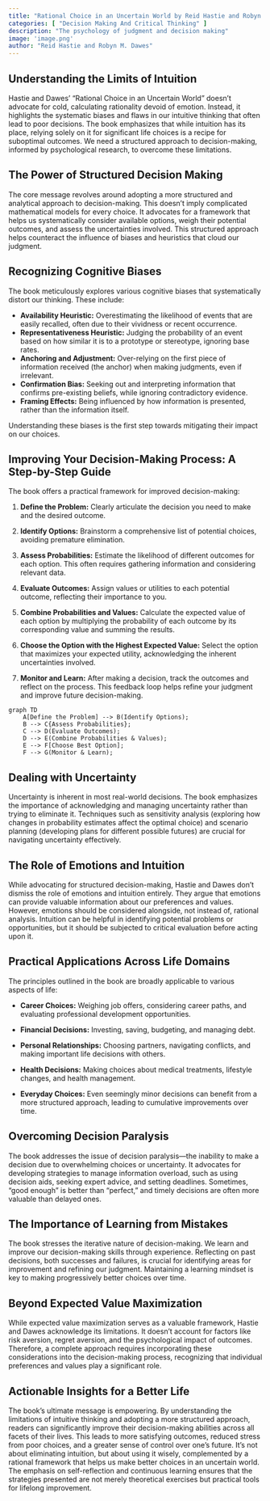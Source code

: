 ```yaml
---
title: "Rational Choice in an Uncertain World by Reid Hastie and Robyn M. Dawes"
categories: [ "Decision Making And Critical Thinking" ]
description: "The psychology of judgment and decision making"
image: 'image.png'
author: "Reid Hastie and Robyn M. Dawes"
---
```

## Understanding the Limits of Intuition

Hastie and Dawes' "Rational Choice in an Uncertain World" doesn't advocate for cold, calculating rationality devoid of emotion. Instead, it highlights the systematic biases and flaws in our intuitive thinking that often lead to poor decisions.  The book emphasizes that while intuition has its place, relying solely on it for significant life choices is a recipe for suboptimal outcomes.  We need a structured approach to decision-making, informed by psychological research, to overcome these limitations.

## The Power of Structured Decision Making

The core message revolves around adopting a more structured and analytical approach to decision-making.  This doesn't imply complicated mathematical models for every choice.  It advocates for a framework that helps us systematically consider available options, weigh their potential outcomes, and assess the uncertainties involved.  This structured approach helps counteract the influence of biases and heuristics that cloud our judgment.


## Recognizing Cognitive Biases

The book meticulously explores various cognitive biases that systematically distort our thinking.  These include:

* **Availability Heuristic:** Overestimating the likelihood of events that are easily recalled, often due to their vividness or recent occurrence.
* **Representativeness Heuristic:** Judging the probability of an event based on how similar it is to a prototype or stereotype, ignoring base rates.
* **Anchoring and Adjustment:** Over-relying on the first piece of information received (the anchor) when making judgments, even if irrelevant.
* **Confirmation Bias:** Seeking out and interpreting information that confirms pre-existing beliefs, while ignoring contradictory evidence.
* **Framing Effects:** Being influenced by how information is presented, rather than the information itself.

Understanding these biases is the first step towards mitigating their impact on our choices.


## Improving Your Decision-Making Process: A Step-by-Step Guide

The book offers a practical framework for improved decision-making:

1. **Define the Problem:** Clearly articulate the decision you need to make and the desired outcome.

2. **Identify Options:** Brainstorm a comprehensive list of potential choices, avoiding premature elimination.

3. **Assess Probabilities:** Estimate the likelihood of different outcomes for each option. This often requires gathering information and considering relevant data.

4. **Evaluate Outcomes:** Assign values or utilities to each potential outcome, reflecting their importance to you.

5. **Combine Probabilities and Values:**  Calculate the expected value of each option by multiplying the probability of each outcome by its corresponding value and summing the results.

6. **Choose the Option with the Highest Expected Value:**  Select the option that maximizes your expected utility, acknowledging the inherent uncertainties involved.

7. **Monitor and Learn:**  After making a decision, track the outcomes and reflect on the process. This feedback loop helps refine your judgment and improve future decision-making.

```mermaid
graph TD
    A[Define the Problem] --> B(Identify Options);
    B --> C{Assess Probabilities};
    C --> D(Evaluate Outcomes);
    D --> E(Combine Probabilities & Values);
    E --> F[Choose Best Option];
    F --> G(Monitor & Learn);
```

## Dealing with Uncertainty

Uncertainty is inherent in most real-world decisions. The book emphasizes the importance of acknowledging and managing uncertainty rather than trying to eliminate it.  Techniques such as sensitivity analysis (exploring how changes in probability estimates affect the optimal choice) and scenario planning (developing plans for different possible futures) are crucial for navigating uncertainty effectively.


## The Role of Emotions and Intuition

While advocating for structured decision-making, Hastie and Dawes don't dismiss the role of emotions and intuition entirely.  They argue that emotions can provide valuable information about our preferences and values.  However, emotions should be considered alongside, not instead of, rational analysis.  Intuition can be helpful in identifying potential problems or opportunities, but it should be subjected to critical evaluation before acting upon it.


## Practical Applications Across Life Domains

The principles outlined in the book are broadly applicable to various aspects of life:

* **Career Choices:**  Weighing job offers, considering career paths, and evaluating professional development opportunities.

* **Financial Decisions:**  Investing, saving, budgeting, and managing debt.

* **Personal Relationships:**  Choosing partners, navigating conflicts, and making important life decisions with others.

* **Health Decisions:**  Making choices about medical treatments, lifestyle changes, and health management.

* **Everyday Choices:** Even seemingly minor decisions can benefit from a more structured approach, leading to cumulative improvements over time.


## Overcoming Decision Paralysis

The book addresses the issue of decision paralysis—the inability to make a decision due to overwhelming choices or uncertainty.  It advocates for developing strategies to manage information overload, such as using decision aids, seeking expert advice, and setting deadlines.  Sometimes, "good enough" is better than "perfect," and timely decisions are often more valuable than delayed ones.


## The Importance of Learning from Mistakes

The book stresses the iterative nature of decision-making.  We learn and improve our decision-making skills through experience.  Reflecting on past decisions, both successes and failures, is crucial for identifying areas for improvement and refining our judgment.  Maintaining a learning mindset is key to making progressively better choices over time.


## Beyond Expected Value Maximization

While expected value maximization serves as a valuable framework, Hastie and Dawes acknowledge its limitations.  It doesn't account for factors like risk aversion, regret aversion, and the psychological impact of outcomes.  Therefore, a complete approach requires incorporating these considerations into the decision-making process, recognizing that individual preferences and values play a significant role.


## Actionable Insights for a Better Life

The book's ultimate message is empowering. By understanding the limitations of intuitive thinking and adopting a more structured approach, readers can significantly improve their decision-making abilities across all facets of their lives.  This leads to more satisfying outcomes, reduced stress from poor choices, and a greater sense of control over one's future.  It’s not about eliminating intuition, but about using it wisely, complemented by a rational framework that helps us make better choices in an uncertain world.  The emphasis on self-reflection and continuous learning ensures that the strategies presented are not merely theoretical exercises but practical tools for lifelong improvement.

